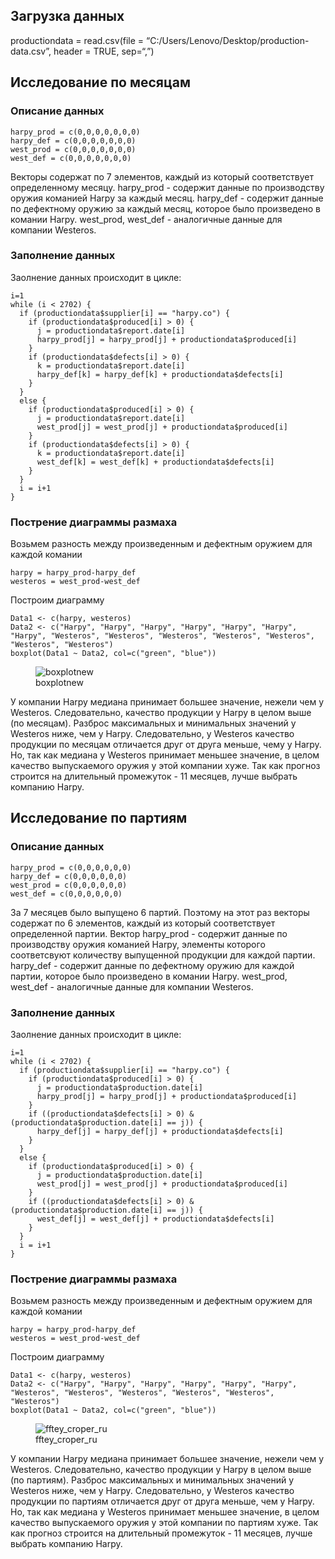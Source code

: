 ## Загрузка данных
productiondata = read.csv(file = "C:/Users/Lenovo/Desktop/production-data.csv", header = TRUE, sep=",")

## Исследование по месяцам

### Описание данных

```
harpy_prod = c(0,0,0,0,0,0,0)
harpy_def = c(0,0,0,0,0,0,0)
west_prod = c(0,0,0,0,0,0,0)
west_def = c(0,0,0,0,0,0,0)
```

Векторы содержат по 7 элементов, каждый из который соответствует определенному месяцу. harpy_prod - содержит данные по производству 
оружия команией Harpy за каждый месяц. harpy_def - содержит данные по дефектному оружию за каждый месяц, которое было произведено в комании
Harpy. west_prod, west_def - аналогичные данные для компании Westeros. 

### Заполнение данных

Заолнение данных происходит в цикле:

```
i=1
while (i < 2702) {
  if (productiondata$supplier[i] == "harpy.co") {
    if (productiondata$produced[i] > 0) {
      j = productiondata$report.date[i]
      harpy_prod[j] = harpy_prod[j] + productiondata$produced[i]
    }
    if (productiondata$defects[i] > 0) {
      k = productiondata$report.date[i]
      harpy_def[k] = harpy_def[k] + productiondata$defects[i]
    }
  }
  else {
    if (productiondata$produced[i] > 0) {
      j = productiondata$report.date[i]
      west_prod[j] = west_prod[j] + productiondata$produced[i]
    }
    if (productiondata$defects[i] > 0) {
      k = productiondata$report.date[i]
      west_def[k] = west_def[k] + productiondata$defects[i]
    }
  }
  i = i+1
}
```

### Пострение диаграммы размаха

Возьмем разность между произведенным и дефектным оружием для каждой комании
```
harpy = harpy_prod-harpy_def
westeros = west_prod-west_def
```

Построим диаграмму
```
Data1 <- c(harpy, westeros)
Data2 <- c("Harpy", "Harpy", "Harpy", "Harpy", "Harpy", "Harpy", "Harpy", "Westeros", "Westeros", "Westeros", "Westeros", "Westeros", "Westeros", "Westeros")
boxplot(Data1 ~ Data2, col=c("green", "blue"))
```

![boxplotnew](https://cloud.githubusercontent.com/assets/11800617/25004539/81fae640-205d-11e7-9f06-c93857442847.png)

У компании Harpy медиана принимает большее значение, нежели чем у Westeros. Следовательно, качество продукции у Harpy в целом выше (по месяцам). 
Разброс максимальных и минимальных значений у Westeros ниже, чем у Harpy. Следовательно, у Westeros качество продукции по месяцам отличается друг от друга меньше, чему у Harpy. Но, так как медиана у Westeros принимает меньшее значение, в целом качество выпускаемого оружия у этой компании хуже. Так как прогноз строится на длительный промежуток - 11 месяцев, лучше выбрать компанию Harpy.

## Исследование по партиям

### Описание данных

```
harpy_prod = c(0,0,0,0,0,0)
harpy_def = c(0,0,0,0,0,0)
west_prod = c(0,0,0,0,0,0)
west_def = c(0,0,0,0,0,0)
```

За 7 месяцев было выпущено 6 партий. Поэтому на этот раз векторы содержат по 6 элементов, каждый из который соответствует определенной партии. Вектор harpy_prod - содержит данные по производству оружия команией Harpy, элементы которого соответсвуют количеству выпущенной продукции для каждой партии. harpy_def - содержит данные по дефектному оружию для каждой партии, которое было произведено в комании
Harpy. west_prod, west_def - аналогичные данные для компании Westeros. 

### Заполнение данных

Заолнение данных происходит в цикле:

```
i=1
while (i < 2702) {
  if (productiondata$supplier[i] == "harpy.co") {
    if (productiondata$produced[i] > 0) {
      j = productiondata$production.date[i]
      harpy_prod[j] = harpy_prod[j] + productiondata$produced[i]
    }
    if ((productiondata$defects[i] > 0) & (productiondata$production.date[i] == j)) {
      harpy_def[j] = harpy_def[j] + productiondata$defects[i]
    }
  }
  else {
    if (productiondata$produced[i] > 0) {
      j = productiondata$production.date[i]
      west_prod[j] = west_prod[j] + productiondata$produced[i]
    }
    if ((productiondata$defects[i] > 0) & (productiondata$production.date[i] == j)) {
      west_def[j] = west_def[j] + productiondata$defects[i]
    }
  }
  i = i+1
}
```

### Пострение диаграммы размаха

Возьмем разность между произведенным и дефектным оружием для каждой комании
```
harpy = harpy_prod-harpy_def
westeros = west_prod-west_def
```

Построим диаграмму
```
Data1 <- c(harpy, westeros)
Data2 <- c("Harpy", "Harpy", "Harpy", "Harpy", "Harpy", "Harpy", "Westeros", "Westeros", "Westeros", "Westeros", "Westeros", "Westeros")
boxplot(Data1 ~ Data2, col=c("green", "blue"))
```

![fftey_croper_ru](https://cloud.githubusercontent.com/assets/11800617/25006688/94d8cad0-2066-11e7-95fe-dc4ffa2acb7e.png)


У компании Harpy медиана принимает большее значение, нежели чем у Westeros. Следовательно, качество продукции у Harpy в целом выше (по партиям). 
Разброс максимальных и минимальных значений у Westeros ниже, чем у Harpy. Следовательно, у Westeros качество продукции по партиям отличается друг от друга меньше, чем у Harpy.
Но, так как медиана у Westeros принимает меньшее значение, в целом качество выпускаемого оружия  у этой компании по партиям хуже. 
Так как прогноз строится на длительный промежуток - 11 месяцев, лучше выбрать компанию Harpy.
